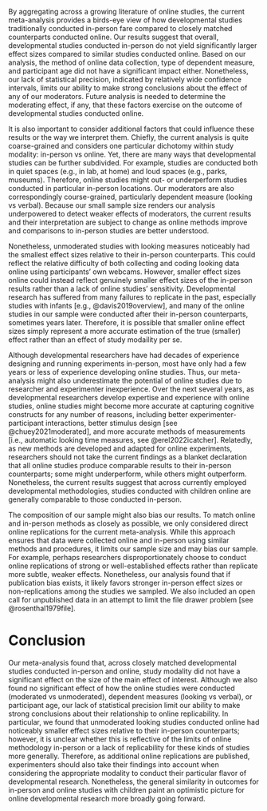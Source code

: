 By aggregating across a growing literature of online studies, the current meta-analysis provides a birds-eye view of how developmental studies traditionally conducted in-person fare compared to closely matched counterparts conducted online. Our results suggest that overall, developmental studies conducted in-person do not yield significantly larger effect sizes compared to similar studies conducted online. Based on our analysis, the method of online data collection, type of dependent measure, and participant age did not have a significant impact either. Nonetheless, our lack of statistical precision, indicated by relatively wide confidence intervals, limits our ability to make strong conclusions about the effect of any of our moderators. Future analysis is needed to determine the moderating effect, if any, that these factors exercise on the outcome of developmental studies conducted online.

It is also important to consider additional factors that could influence these results or the way we interpret them. Chiefly, the current analysis is quite coarse-grained and considers one particular dichotomy within study modality: in-person vs online. Yet, there are many ways that developmental studies can be further subdivided. For example, studies are conducted both in quiet spaces (e.g., in lab, at home) and loud spaces (e.g., parks, museums). Therefore, online studies might out- or underperform studies conducted in particular in-person locations. Our moderators are also correspondingly course-grained, particularly dependent measure (looking vs verbal). Because our small sample size renders our analysis underpowered to detect weaker effects of moderators, the current results and their interpretation are subject to change as online methods improve and comparisons to in-person studies are better understood.

Nonetheless, unmoderated studies with looking measures noticeably had the smallest effect sizes relative to their in-person counterparts. This could reflect the relative difficulty of both collecting and coding looking data online using participants' own webcams. However, smaller effect sizes online could instead reflect genuinely smaller effect sizes of the in-person results rather than a lack of online studies' sensitivity. Developmental research has suffered from many failures to replicate in the past, especially studies with infants [e.g., @davis2019overview], and many of the online studies in our sample were conducted after their in-person counterparts, sometimes years later. Therefore, it is possible that smaller online effect sizes simply represent a more accurate estimation of the true (smaller) effect rather than an effect of study modaility per se.

Although developmental researchers have had decades of experience designing and running experiments in-person, most have only had a few years or less of experience developing online studies. Thus, our meta-analysis might also underestimate the potential of online studies due to researcher and experimenter inexperience. Over the next several years, as developmental researchers develop expertise and experience with online studies, online studies might become more accurate at capturing cognitive constructs for any number of reasons, including better experimenter-participant interactions, better stimulus design [see @chuey2021moderated], and more accurate methods of measurements [i.e., automatic looking time measures, see @erel2022icatcher]. Relatedly, as new methods are developed and adapted for online experiments, researchers should not take the current findings as a blanket declaration that all online studies produce comparable results to their in-person counterparts; some might underperform, while others might outperform. Nonetheless, the current results suggest that across currently employed developmental methodologies, studies conducted with children online are generally comparable to those conducted in-person.

The composition of our sample might also bias our results. To match online and in-person methods as closely as possible, we only considered direct online replications for the current meta-analysis. While this approach ensures that data were collected online and in-person using similar methods and procedures, it limits our sample size and may bias our sample. For example, perhaps researchers disproportionately choose to conduct online replications of strong or well-established effects rather than replicate more subtle, weaker effects. Nonetheless, our analysis found that if publication bias exists, it likely favors stronger in-person effect sizes or non-replications among the studies we sampled. We also included an open call for unpublished data in an attempt to limit the file drawer problem [see @rosenthal1979file].

# Conclusion 

Our meta-analysis found that, across closely matched developmental studies conducted in-person and online, study modality did not have a significant effect on the size of the main effect of interest. Although we also found no significant effect of how the online studies were conducted (moderated vs unmoderated), dependent measures (looking vs verbal), or participant age, our lack of statistical precision limit our ability to make strong conclusions about their relationship to online replicability. In particular, we found that unmoderated looking studies conducted online had noticeably smaller effect sizes relative to their in-person counterparts; however, it is unclear whether this is reflective of the limits of online methodology in-person or a lack of replicability for these kinds of studies more generally. Therefore, as additional online replications are published, experimenters should also take their findings into account when considering the appropriate modality to conduct their particular flavor of developmental research. Nonetheless, the general similarity in outcomes for in-person and online studies with children paint an optimistic picture for online developmental research more broadly going forward. 

